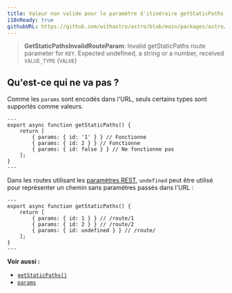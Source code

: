 ```yaml
---
title: Valeur non valide pour le paramètre d'itinéraire getStaticPaths.
i18nReady: true
githubURL: https://github.com/withastro/astro/blob/main/packages/astro/src/core/errors/errors-data.ts
---
```



> **GetStaticPathsInvalidRouteParam**: Invalid getStaticPaths route parameter for `KEY`. Expected undefined, a string or a number, received `VALUE_TYPE` (`VALUE`)

## Qu'est-ce qui ne va pas ?
Comme les `params` sont encodés dans l'URL, seuls certains types sont supportés comme valeurs.

```astro title="/route/[id].astro"
---
export async function getStaticPaths() {
	return [
		{ params: { id: '1' } } // Fonctionne
		{ params: { id: 2 } } // Fonctionne
		{ params: { id: false } } // Ne fonctionne pas
	];
}
---
```

Dans les routes utilisant les [paramètres REST](/fr/guides/routing/#paramètres-rest), `undefined` peut être utilisé pour représenter un chemin sans paramètres passés dans l'URL :

```astro title="/route/[...id].astro"
---
export async function getStaticPaths() {
	return [
		{ params: { id: 1 } } // /route/1
		{ params: { id: 2 } } // /route/2
		{ params: { id: undefined } } // /route/
	];
}
---
```

**Voir aussi :**
-  [`getStaticPaths()`](/fr/reference/api-reference/#getstaticpaths)
-  [`params`](/fr/reference/api-reference/#params)
